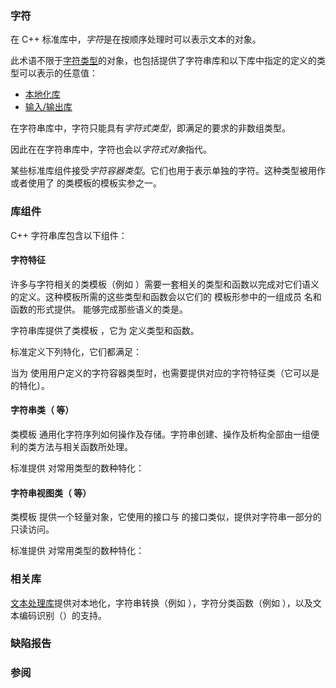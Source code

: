 {{title|字符串库}}
{{cpp/string/navbar}}

===字符===
在 C++ 标准库中，''字符''{{sep}}是在按顺序处理时可以表示文本的对象。

此术语不限于[[cpp/language/type|字符类型]]的对象，也包括提供了字符串库和以下库中指定的定义的类型可以表示的任意值：
* [[cpp/locale|本地化库]]
* [[cpp/io|输入/输出库]]
{{rrev|since=c++11|
* [[cpp/regex|正则表达式库]]
}}

在字符串库{{rev inl|since=c++11|和正则表达式库}}中，字符只能具有''字符式类型''，即满足{{rev inl|until=c++20|{{named req|PODType}}}}{{rev inl|since=c++20|since=c++26|{{named req|TrivialType}}和{{named req|StandardLayoutType}}}}{{rev inl|since=c++26|{{named req|TriviallyCopyable}}和{{named req|StandardLayoutType}}}}的要求的非数组类型。

{{rrev|since=c++26|
对于任何字符式类型 {{tt|T}}，{{c|std::is_trivially_default_constructible_v&lt;T&gt;}} 都是 {{c|true}}。
}}

因此在在字符串库{{rev inl|since=c++11|和正则表达式库}}中，字符也会以''字符式对象''{{sep}}指代。

某些标准库组件接受''字符容器类型''。它们也用于表示单独的字符。这种类型被用作 {{lc|std::char_traits}} 或者使用了 {{lc|std::char_traits}} 的类模板的模板实参之一。

===库组件===
C++ 字符串库包含以下组件：

====字符特征====
许多与字符相关的类模板（例如 {{lc|std::basic_string}}）需要一套相关的类型和函数以完成对它们语义的定义。这种模板所需的这些类型和函数会以它们的 {{tt|Traits}} 模板形参中的一组成员 {{c/core|typedef}} 名和函数的形式提供。
能够完成那些语义的类是{{named req|CharTraits}}。

字符串库提供了类模板 {{lc|std::char_traits}}，它为 {{lc|std::basic_string}} {{rev inl|since=c++17|和 {{lc|std::basic_string_view}} }}定义类型和函数。

标准定义下列特化，它们都满足{{named req|CharTraits}}：
{{dcl begin}}
{{dcl header|string}}
{{dcl|template&lt;&gt; class char_traits&lt;char&gt;;}}
{{dcl|template&lt;&gt; class char_traits&lt;wchar_t&gt;;}}
{{dcl|template&lt;&gt; class char_traits&lt;char8_t&gt;;|since=c++20}}
{{dcl|template&lt;&gt; class char_traits&lt;char16_t&gt;;|since=c++11}}
{{dcl|template&lt;&gt; class char_traits&lt;char32_t&gt;;|since=c++11}}
{{dcl end}}

当为 {{lc|std::basic_string}} {{rev inl|since=c++17|和 {{lc|std::basic_string_view}} }}使用用户定义的字符容器类型时，也需要提供对应的字符特征类（它可以是 {{lc|std::char_traits}} 的特化）。

{{anchor|字符串类}}
====字符串类（{{lc|std::string}} 等）====
类模板 {{lc|std::basic_string}} 通用化字符序列如何操作及存储。字符串创建、操作及析构全部由一组便利的类方法与相关函数所处理。

标准提供 {{lc|std::basic_string}} 对常用类型的数种特化：
{{dsc begin}}
{{dsc header|string}}
{{dsc hitem|类型|定义}}
{{dsc|{{ttb|std::string}}|{{c/core|std::basic_string&lt;char&gt;}}}}
{{dsc|{{ttb|std::wstring}}|{{c/core|std::basic_string&lt;wchar_t&gt;}}}}
{{dsc|{{ttb|std::u8string}} {{mark since c++20}}|{{c/core|std::basic_string&lt;char8_t&gt;}}}}
{{dsc|{{ttb|std::u16string}} {{mark since c++11}}|{{c/core|std::basic_string&lt;char16_t&gt;}}}}
{{dsc|{{ttb|std::u32string}} {{mark since c++11}}|{{c/core|std::basic_string&lt;char32_t&gt;}}}}
{{dsc end}}

{{anchor|字符串视图类}}
====字符串视图类（{{lc|std::string_view}} 等） {{mark since c++17}}====
类模板 {{lc|std::basic_string_view}} 提供一个轻量对象，它使用的接口与 {{lc|std::basic_string}} 的接口类似，提供对字符串一部分的只读访问。

标准提供 {{lc|std::basic_string_view}} 对常用类型的数种特化：
{{dsc begin}}
{{dsc header|string_view}}
{{dsc hitem|类型|定义}}
{{dsc|{{ttb|std::string_view}}|{{c/core|std::basic_string_view&lt;char&gt;}}}}
{{dsc|{{ttb|std::wstring_view}}|{{c/core|std::basic_string_view&lt;wchar_t&gt;}}}}
{{dsc|{{ttb|std::u8string_view}} {{mark since c++20}}|{{c/core|std::basic_string_view&lt;char8_t&gt;}}}}
{{dsc|{{ttb|std::u16string_view}}|{{c/core|std::basic_string_view&lt;char16_t&gt;}}}}
{{dsc|{{ttb|std::u32string_view}}|{{c/core|std::basic_string_view&lt;char32_t&gt;}}}}
{{dsc end}}

===相关库===
[[cpp/text|文本处理库]]提供对本地化，字符串转换（例如 {{ltt std|cpp/locale/toupper}}），字符分类函数（例如 {{ltt std|cpp/locale/isspace}}），以及文本编码识别（{{ltt std|cpp/locale/text_encoding}}）的支持。

===缺陷报告===
{{dr list begin}}
{{dr list item|wg=lwg|dr=1170|std=C++98|before=类字符类型可以是数组类型|after=已禁止}}
{{dr list end}}

===参阅===
{{dsc begin}}
{{dsc see c|c/string|字符串库|nomono=true}}
{{dsc end}}

{{langlinks|ar|de|en|es|fr|it|ja|pt|ru}}